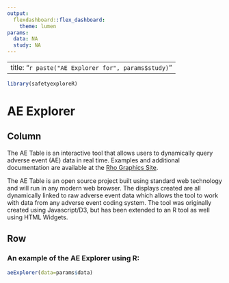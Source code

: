 ```yaml
---
output: 
  flexdashboard::flex_dashboard:
    theme: lumen
params:
  data: NA
  study: NA
---
```

---
title: "`r paste("AE Explorer for", params$study)`"
---

```r
library(safetyexploreR)
```

AE Explorer {data-orientation=rows}
=========================================

Column {.sidebar data-width=250}
-------------------------------------

The AE Table is an interactive tool that allows users to dynamically query adverse event (AE) data in real time. Examples and additional documentation are available at the [Rho Graphics Site](http://graphics.rhoworld.com/tools/aeexplorer/).

The AE Table is an open source project built using standard web technology and will run in any modern web browser. The displays created are all dynamically linked to raw adverse event data which allows the tool to work with data from any adverse event coding system. The tool was originally created using Javascript/D3, but has been extended to an R tool as well using HTML Widgets.
 
Row 
-------------------------------------
    
### An example of the AE Explorer using R:

```r
aeExplorer(data=params$data)
```

 